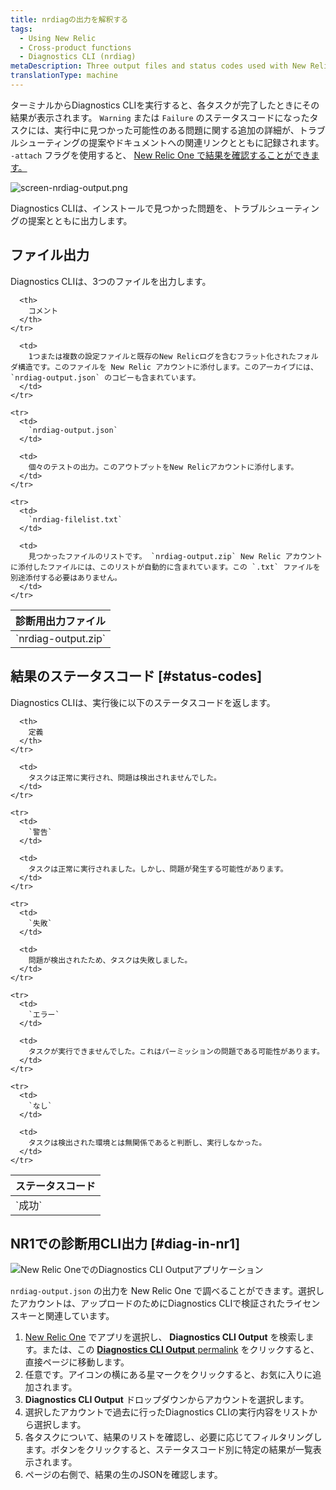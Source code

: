 ```yaml
---
title: nrdiagの出力を解釈する
tags:
  - Using New Relic
  - Cross-product functions
  - Diagnostics CLI (nrdiag)
metaDescription: Three output files and status codes used with New Relic Diagnostics (nrdiag).
translationType: machine
---
```




ターミナルからDiagnostics CLIを実行すると、各タスクが完了したときにその結果が表示されます。 `Warning` または `Failure` のステータスコードになったタスクには、実行中に見つかった可能性のある問題に関する追加の詳細が、トラブルシューティングの提案やドキュメントへの関連リンクとともに記録されます。 `-attach` フラグを使用すると、 [New Relic One で結果を確認することができます。](/docs/using-new-relic/cross-product-functions/diagnostics-cli-nrdiag/interpret-nrdiag-output/#diag-in-nr1)

<img
  src={screenNrdiagOutput0}
  title="screen-nrdiag-output.png"
  alt="screen-nrdiag-output.png"
/>

<figcaption>
  Diagnostics CLIは、インストールで見つかった問題を、トラブルシューティングの提案とともに出力します。
</figcaption>

## ファイル出力

Diagnostics CLIは、3つのファイルを出力します。

<table>
  <thead>
    <tr>
      <th style={{ width: "200px" }}>
        診断用出力ファイル
      </th>

      <th>
        コメント
      </th>
    </tr>
  </thead>

  <tbody>
    <tr>
      <td>
        `nrdiag-output.zip`
      </td>

      <td>
        1つまたは複数の設定ファイルと既存のNew Relicログを含むフラット化されたフォルダ構造です。このファイルを New Relic アカウントに添付します。このアーカイブには、 `nrdiag-output.json` のコピーも含まれています。
      </td>
    </tr>

    <tr>
      <td>
        `nrdiag-output.json`
      </td>

      <td>
        個々のテストの出力。このアウトプットをNew Relicアカウントに添付します。
      </td>
    </tr>

    <tr>
      <td>
        `nrdiag-filelist.txt`
      </td>

      <td>
        見つかったファイルのリストです。 `nrdiag-output.zip` New Relic アカウントに添付したファイルには、このリストが自動的に含まれています。この `.txt` ファイルを別途添付する必要はありません。
      </td>
    </tr>
  </tbody>
</table>

## 結果のステータスコード [#status-codes]

Diagnostics CLIは、実行後に以下のステータスコードを返します。

<table>
  <thead>
    <tr>
      <th style={{ width: "125px" }}>
        ステータスコード
      </th>

      <th>
        定義
      </th>
    </tr>
  </thead>

  <tbody>
    <tr>
      <td>
        `成功`
      </td>

      <td>
        タスクは正常に実行され、問題は検出されませんでした。
      </td>
    </tr>

    <tr>
      <td>
        `警告`
      </td>

      <td>
        タスクは正常に実行されました。しかし、問題が発生する可能性があります。
      </td>
    </tr>

    <tr>
      <td>
        `失敗`
      </td>

      <td>
        問題が検出されたため、タスクは失敗しました。
      </td>
    </tr>

    <tr>
      <td>
        `エラー`
      </td>

      <td>
        タスクが実行できませんでした。これはパーミッションの問題である可能性があります。
      </td>
    </tr>

    <tr>
      <td>
        `なし`
      </td>

      <td>
        タスクは検出された環境とは無関係であると判断し、実行しなかった。
      </td>
    </tr>
  </tbody>
</table>

## NR1での診断用CLI出力 [#diag-in-nr1]

<img
  src={leftSidebarNerdletDiag}
  title="New Relic OneでのDiagnostics CLI Outputアプリケーション"
  alt="New Relic OneでのDiagnostics CLI Outputアプリケーション"
/>

`nrdiag-output.json` の出力を New Relic One で調べることができます。選択したアカウントは、アップロードのためにDiagnostics CLIで検証されたライセンスキーと関連しています。

1. [New Relic One](https://one.newrelic.com) でアプリを選択し、 **Diagnostics CLI Output** を検索します。または、この [**Diagnostics CLI Output** permalink](https://onenr.io/0x0jldL3EjW) をクリックすると、直接ページに移動します。
2. 任意です。アイコンの横にある星マークをクリックすると、お気に入りに追加されます。
3. **Diagnostics CLI Output** ドロップダウンからアカウントを選択します。
4. 選択したアカウントで過去に行ったDiagnostics CLIの実行内容をリストから選択します。
5. 各タスクについて、結果のリストを確認し、必要に応じてフィルタリングします。ボタンをクリックすると、ステータスコード別に特定の結果が一覧表示されます。
6. ページの右側で、結果の生のJSONを確認します。
